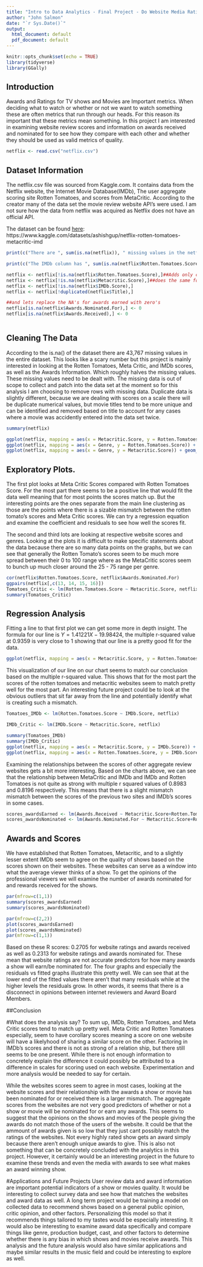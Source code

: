 ```yaml
---
title: "Intro to Data Analytics - Final Project - Do Website Media Ratings and Awards Earned indicate the quality of a show?"
author: "John Salmon"
date: "`r Sys.Date()`"
output:
  html_document: default
  pdf_document: default
---
```


```r
knitr::opts_chunk$set(echo = TRUE)
library(tidyverse)
library(GGally)
```
## Introduction

  Awards and Ratings for TV shows and Movies are Important metrics. When deciding what to watch or whether or not we want to watch something these are often metrics that run through our heads. For this reason its important that these metrics mean something. In this project I am interested in examining website review scores and information on awards received and nominated for to see how they compare with each other and whether they should be used as valid metrics of quality. 


```r
netflix <- read.csv("netflix.csv")
```
## Dataset Information

  The netflix.csv file was sourced from Kaggle.com. It contains data from the Netflix website, the Internet Movie Database(IMDb), The user aggregate scoring site Rotten Tomatoes, and scores from MetaCritic. According to the creator many of the data set the movie review website API's were used. I am not sure how the data from netflix was acquired as Netflix does not have an official API.
  
The dataset can be found [here](https://www.kaggle.com/datasets/ashishgup/netflix-rotten-tomatoes-metacritic-imd): https://www.kaggle.com/datasets/ashishgup/netflix-rotten-tomatoes-metacritic-imd

```r
print(c("There are ", sum(is.na(netflix)), " missing values in the netflix dataset."))

print(c("The IMDb column has ", sum(is.na(netflix$Rotten.Tomatoes.Score)), " missing values. Meta Critic has ", sum(is.na(netflix$Metacritic.Score))," missing values."))

netflix <- netflix[!is.na(netflix$Rotten.Tomatoes.Score),]##Adds only columns with data
netflix <- netflix[!is.na(netflix$Metacritic.Score),]##does the same for 
netflix <- netflix[!is.na(netflix$IMDb.Score),]
netflix <- netflix[!duplicated(netflix$Title),]

##and lets replace the NA's for awards earned with zero's 
netflix[is.na(netflix$Awards.Nominated.For),] <- 0
netflix[is.na(netflix$Awards.Received),] <- 0



```
## Cleaning The Data
  According to the is.na() of the dataset there are 43,767 missing values in the entire dataset. This looks like a scary number but this project is mainly interested in looking at the Rotten Tomatoes, Meta Critic, and IMDb scores, as well as the Awards Information. Which roughly halves the missing values. These missing values need to be dealt with. The missing data is out of scope to collect and patch into the data set at the moment so for this analysis I am choosing to remove rows with missing data. Duplicate data is slightly different, because we are dealing with scores on a scale there will be duplicate numerical values, but movie titles tend to be more unique and can be identified and removed based on title to account for any cases where a movie was accidently entered into the data set twice.

``` r
summary(netflix)
```
```r
ggplot(netflix, mapping = aes(x = Metacritic.Score, y = Rotten.Tomatoes.Score)) + geom_point(color = "#6A147C")
ggplot(netflix, mapping = aes(x = Genre, y = Rotten.Tomatoes.Score)) + geom_point(color = "#9B0505")
ggplot(netflix, mapping = aes(x = Genre, y = Metacritic.Score)) + geom_point(color = "#9B0505")

```
## Exploratory Plots.

  The first plot looks at Meta Critic Scores compared with Rotten Tomatoes Score. For the most part there seems to be a positive line that would fit the data well meaning that for most points the scores match up. But the interesting points are the ones separate from the main line clustering as those are the points where there is a sizable mismatch between the rotten tomato's scores and Meta Critic scores. We can try a regression equation and examine the coefficient and residuals to see how well the scores fit.

  The second and third lots are looking at respective website scores and genres. Looking at the plots it is difficult to make specific statements about the data because there are so many data points on the graphs, but we can see that generally the Rotten Tomato's scores seem to be much more spread between their 0 to 100 range where as the MetaCritic scores seem to bunch up much closer around the 25 - 75 range per genre.

```r
cor(netflix$Rotten.Tomatoes.Score, netflix$Awards.Nominated.For)
ggpairs(netflix[,c(13, 14, 15, 16)])
Tomatoes_Critic <- lm(Rotten.Tomatoes.Score ~ Metacritic.Score, netflix)
summary(Tomatoes_Critic)
```
## Regression Analysis
  Fitting a line to that first plot we can get some more in depth insight. The formula for our line is $Y = 1.41221 X - 19.98424$, the multiple r-squared value at $0.9359$ is very close to 1 showing that our line is a pretty good fit for the data.
```r
ggplot(netflix, mapping = aes(x = Metacritic.Score, y = Rotten.Tomatoes.Score)) + geom_point(color = "#91106D") + geom_smooth(method="lm",formula=y~x,color='#FF9933')
```
  This visualization of our line on our chart seems to match our conclusion based on the multiple r-squared value. This shows that for the most part the scores of the rotten tomatoes and metacritic websites seem to match pretty well for the most part. An interesting future project could be to look at the obvious outliers that sit far away from the line and potentially identify what is creating such a mismatch.
```r
Tomatoes_IMDb <- lm(Rotten.Tomatoes.Score ~ IMDb.Score, netflix)

IMDb_Critic <- lm(IMDb.Score ~ Metacritic.Score, netflix)

summary(Tomatoes_IMDb)
summary(IMDb_Critic)
ggplot(netflix, mapping = aes(x = Metacritic.Score, y = IMDb.Score)) + geom_point(color = "#91106D") + geom_smooth(method="lm",formula=y~x,color='#FF9933')
ggplot(netflix, mapping = aes(x = Rotten.Tomatoes.Score, y = IMDb.Score)) + geom_point(color = "#91106D") + geom_smooth(method="lm",formula=y~x,color='#FF9933')
```
  Examining the relationships between the scores of other aggregate review websites gets a bit more interesting. Based on the charts above, we can see that the relationship between MetaCritic and IMDb and IMDb and Rotten Tomatoes is not quite as strong with multiple r squared values of $0.8983$ and $0.8196$ respectively. This means that there is a slight mismatch mismatch between the scores of the previous two sites and IMDb's scores in some cases.
  
```r

scores_awardsEarned <- lm(Awards.Received ~ Metacritic.Score+Rotten.Tomatoes.Score+IMDb.Score, netflix)
scores_awardsNominated <- lm(Awards.Nominated.For ~ Metacritic.Score+Rotten.Tomatoes.Score+IMDb.Score, netflix)

```
## Awards and Scores
  We have established that Rotten Tomatoes, Metacritic, and to a slightly lesser extent IMDb seem to agree on the quality of shows based on the scores shown on their websites. These websites can serve as a window into what the average viewer thinks of a show. To get the opinions of the professional viewers we will examine the number of awards nominated for and rewards received for the shows.
  
```r
par(mfrow=c(1,1))
summary(scores_awardsEarned) 
summary(scores_awardsNominated)

par(mfrow=c(2,2))
plot(scores_awardsEarned)
plot(scores_awardsNominated)
par(mfrow=c(1,1))
```
  Based on these R scores: $0.2705$ for website ratings and awards received as well as $0.2313$ for website ratings and awards nominated for. These mean that website ratings are not accurate predictors for how many awards a show will earn/be nominated for. The four graphs and especially the residuals vs fitted graphs illustrate this pretty well. We can see that at the lower end of the fitted values there aren't that many residuals while at the higher levels the residuals grow. In other words, it seems that there is a disconnect in opinions between internet reviewers and Award Board Members. 
  

##Conclusion

#What does the analysis say?
  To sum up, IMDb, Rotten Tomatoes, and Meta Critic scores tend to match up pretty well. Meta Critic and Rotten Tomatoes especially, seem to have corollary scores meaning a score on one website will have a likelyhood of sharing a similar score on the other. Factoring in IMDb's scores and there is not as strong of a relation ship, but there still seems to be one present. While there is not enough information to concretely explain the difference it could possibly be attributed to a difference in scales for scoring used on each website. Experimentation and more analysis would be needed to say for certain. 

  While the websites scores seem to agree in most cases, looking at the website scores and their relationship with the awards a show or movie has been nominated for or received there is a larger mismatch. The aggregate scores from the websites are not very good predictors of whether or not a show or movie will be nominated for or earn any awards. This seems to suggest that the opinions on the shows and movies of the people giving the awards do not match those of the users of the website. It could be that the ammount of awards given is so low that they just cant possibly match the ratings of the websites. Not every highly rated show gets an award simply because there aren't enough unique awards to give. This is also not something that can be concretely concluded with the analytics in this project. However, it certainly would be an interesting project in the future to examine these trends and even the media with awards to see what makes an award winning show.
  
#Applications and Future Projects
  User review data and award information are important potential indicators of a show or movies quality. It would be interesting to collect survey data and see how that matches the websites and award data as well. A long term project would be training a model on collected data to recommend shows based on a general public opinion, critic opinion, and other factors. Personalizing this model so that it recommends things tailored to my tastes would be especially interesting. It would also be interesting to examine award data specifically and compare things like genre, production budget, cast, and other factors to determine whether there is any bias in which shows and movies receive awards. This analysis and the future analysis would also have similar applications and maybe similar results in the music field and could be interesting to explore as well.
  
